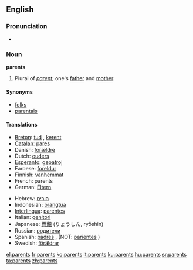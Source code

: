 ==English==

===Pronunciation===
*{{audio|en-us-parents.ogg|Audio (US)}}

===Noun===
'''parents''' {{p}}
# Plural of ''[[parent]]''; one's [[father]] and [[mother]].

====Synonyms====
*[[folks]]
*[[parentals]]

====Translations====
{{top}}
*[[Breton]]: [[tud]] {{p}}, [[kerent]] {{p}}
*[[Catalan]]: [[pares]] {{m}} {{p}}
*Danish: [[forældre]] {{cpl}}
*Dutch: [[ouders]] {{m}} {{p}}
*[[Esperanto]]: [[gepatroj]] {{p}}
*Faroese: [[foreldur]] {{npl}}
*Finnish: [[vanhemmat]] {{p}}
*French: parents {{m}} {{p}}
*German: [[Eltern]] {{m}} {{p}}
{{mid}}
*Hebrew: [[הורים]] {{m}} {{p}}
*Indonesian: [[orangtua]]
*[[Interlingua]]: [[parentes]]
*Italian: [[genitori]] {{m}} {{p}}
*Japanese: [[両親]] (りょうしん, ryōshin)
*Russian: [[родители]] {{p}}
*Spanish: [[padres]] {{m}} {{p}}, (NOT: [[pariente]]s {{m}} {{p}})
*Swedish: [[föräldrar]] {{p}}
{{bottom}}

[[el:parents]]
[[fr:parents]]
[[ko:parents]]
[[it:parents]]
[[ku:parents]]
[[hu:parents]]
[[sr:parents]]
[[ta:parents]]
[[zh:parents]]